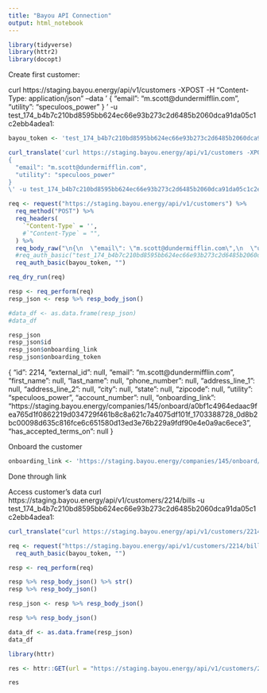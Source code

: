 ```yaml
---
title: "Bayou API Connection"
output: html_notebook
---
```


```r
library(tidyverse)
library(httr2)
library(docopt)
```

Create first customer: 

curl https://staging.bayou.energy/api/v1/customers -XPOST -H "Content-Type: application/json" --data '
{
  "email": "m.scott@dundermifflin.com",
  "utility": "speculoos_power"
}
' -u test_174_b4b7c210bd8595bb624ec66e93b273c2d6485b2060dca91da05c1c2ebb4adea1:

```r
bayou_token <- 'test_174_b4b7c210bd8595bb624ec66e93b273c2d6485b2060dca91da05c1c2ebb4adea1'

curl_translate('curl https://staging.bayou.energy/api/v1/customers -XPOST -H "Content-Type: application/json" --data \'
{
  "email": "m.scott@dundermifflin.com",
  "utility": "speculoos_power"
}
\' -u test_174_b4b7c210bd8595bb624ec66e93b273c2d6485b2060dca91da05c1c2ebb4adea1:')
```


```r

req <- request("https://staging.bayou.energy/api/v1/customers") %>% 
  req_method("POST") %>% 
  req_headers(
    `"Content-Type` = '',
    #`"Content-Type` = "",
  ) %>% 
  req_body_raw("\n{\n  \"email\": \"m.scott@dundermifflin.com\",\n  \"utility\": \"speculoos_power\"\n}\n", "application/x-www-form-urlencoded") %>% 
  #req_auth_basic("test_174_b4b7c210bd8595bb624ec66e93b273c2d6485b2060dca91da05c1c2ebb4adea1", "") 
  req_auth_basic(bayou_token, "") 

req_dry_run(req)

resp <- req_perform(req)
resp_json <- resp %>% resp_body_json()

#data_df <- as.data.frame(resp_json)
#data_df

resp_json
resp_json$id
resp_json$onboarding_link
resp_json$onboarding_token

```
{
  "id": 2214,
  "external_id": null,
  "email": "m.scott@dundermifflin.com",
  "first_name": null,
  "last_name": null,
  "phone_number": null,
  "address_line_1": null,
  "address_line_2": null,
  "city": null,
  "state": null,
  "zipcode": null,
  "utility": "speculoos_power",
  "account_number": null,
  "onboarding_link": "https://staging.bayou.energy/companies/145/onboard/a0bf1c4964edaac9fea765d1f0862219d034729f461b8c8a621c7a4075df101f_1703388728_0d8b2bc00098d635c816fce6c651580d13ed3e76b229a9fdf90e4e0a9ac6ece3",
  "has_accepted_terms_on": null
}

Onboard the customer

```r
onboarding_link <- 'https://staging.bayou.energy/companies/145/onboard/a0bf1c4964edaac9fea765d1f0862219d034729f461b8c8a621c7a4075df101f_1703388728_0d8b2bc00098d635c816fce6c651580d13ed3e76b229a9fdf90e4e0a9ac6ece3'
```
Done through link

Access customer's data
curl https://staging.bayou.energy/api/v1/customers/2214/bills -u test_174_b4b7c210bd8595bb624ec66e93b273c2d6485b2060dca91da05c1c2ebb4adea1:

```r

curl_translate("curl https://staging.bayou.energy/api/v1/customers/2214/bills -u test_174_b4b7c210bd8595bb624ec66e93b273c2d6485b2060dca91da05c1c2ebb4adea1:")

req <- request("https://staging.bayou.energy/api/v1/customers/2214/bills") %>% 
  req_auth_basic(bayou_token, "") 

resp <- req_perform(req)

resp %>% resp_body_json() %>% str()
resp %>% resp_body_json()  

resp_json <- resp %>% resp_body_json() 

resp %>% resp_body_json() 

data_df <- as.data.frame(resp_json)
data_df
```

```r
library(httr)

res <- httr::GET(url = "https://staging.bayou.energy/api/v1/customers/2214/bills", httr::authenticate("test_174_b4b7c210bd8595bb624ec66e93b273c2d6485b2060dca91da05c1c2ebb4adea1", ""))

res

```



